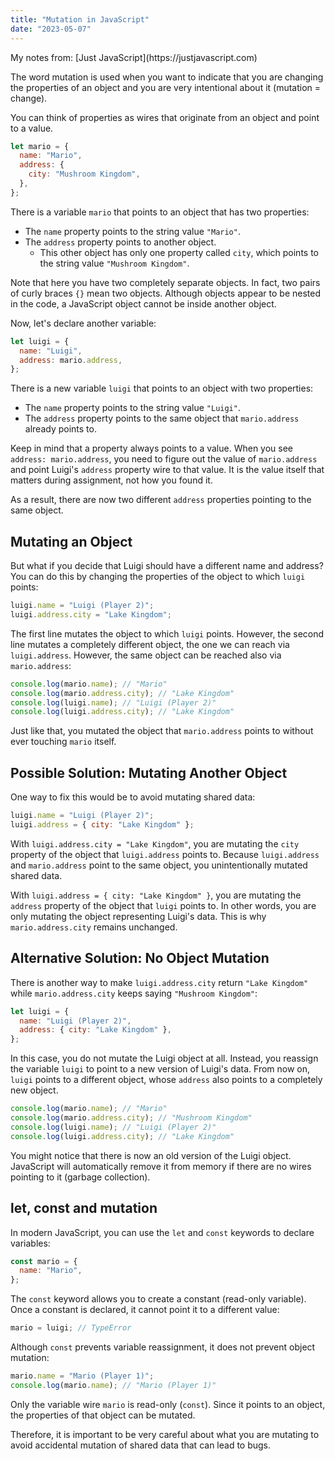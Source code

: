 ```yaml
---
title: "Mutation in JavaScript"
date: "2023-05-07"
---
```


<div className="info-bar">
  My notes from: [Just JavaScript](https://justjavascript.com)
</div>

The word mutation is used when you want to indicate that you are changing the properties of an object and you are very intentional about it (mutation = change).

You can think of properties as wires that originate from an object and point to a value.

```js
let mario = {
  name: "Mario",
  address: {
    city: "Mushroom Kingdom",
  },
};
```

There is a variable `mario` that points to an object that has two properties:

- The `name` property points to the string value `"Mario"`.
- The `address` property points to another object.
  - This other object has only one property called `city`, which points to the string value `"Mushroom Kingdom"`.

Note that here you have two completely separate objects. In fact, two pairs of curly braces `{}` mean two objects. Although objects appear to be nested in the code, a JavaScript object cannot be inside another object.

Now, let's declare another variable:

```js
let luigi = {
  name: "Luigi",
  address: mario.address,
};
```

There is a new variable `luigi` that points to an object with two properties:

- The `name` property points to the string value `"Luigi"`.
- The `address` property points to the same object that `mario.address` already points to.

Keep in mind that a property always points to a value. When you see `address: mario.address`, you need to figure out the value of `mario.address` and point Luigi's `address` property wire to that value. It is the value itself that matters during assignment, not how you found it.

As a result, there are now two different `address` properties pointing to the same object.

## Mutating an Object

But what if you decide that Luigi should have a different name and address? You can do this by changing the properties of the object to which `luigi` points:

```js
luigi.name = "Luigi (Player 2)";
luigi.address.city = "Lake Kingdom";
```

The first line mutates the object to which `luigi` points. However, the second line mutates a completely different object, the one we can reach via `luigi.address`. However, the same object can be reached also via `mario.address`:

```js
console.log(mario.name); // "Mario"
console.log(mario.address.city); // "Lake Kingdom"
console.log(luigi.name); // "Luigi (Player 2)"
console.log(luigi.address.city); // "Lake Kingdom"
```

Just like that, you mutated the object that `mario.address` points to without ever touching `mario` itself.

## Possible Solution: Mutating Another Object

One way to fix this would be to avoid mutating shared data:

```js
luigi.name = "Luigi (Player 2)";
luigi.address = { city: "Lake Kingdom" };
```

With `luigi.address.city = "Lake Kingdom"`, you are mutating the `city` property of the object that `luigi.address` points to. Because `luigi.address` and `mario.address` point to the same object, you unintentionally mutated shared data.

With `luigi.address = { city: "Lake Kingdom" }`, you are mutating the `address` property of the object that `luigi` points to. In other words, you are only mutating the object representing Luigi's data. This is why `mario.address.city` remains unchanged.

## Alternative Solution: No Object Mutation

There is another way to make `luigi.address.city` return `"Lake Kingdom"` while `mario.address.city` keeps saying `"Mushroom Kingdom"`:

```js
let luigi = {
  name: "Luigi (Player 2)",
  address: { city: "Lake Kingdom" },
};
```

In this case, you do not mutate the Luigi object at all. Instead, you reassign the variable `luigi` to point to a new version of Luigi's data. From now on, `luigi` points to a different object, whose `address` also points to a completely new object.

```js
console.log(mario.name); // "Mario"
console.log(mario.address.city); // "Mushroom Kingdom"
console.log(luigi.name); // "Luigi (Player 2)"
console.log(luigi.address.city); // "Lake Kingdom"
```

You might notice that there is now an old version of the Luigi object. JavaScript will automatically remove it from memory if there are no wires pointing to it (garbage collection).

## let, const and mutation

In modern JavaScript, you can use the `let` and `const` keywords to declare variables:

```js
const mario = {
  name: "Mario",
};
```

The `const` keyword allows you to create a constant (read-only variable). Once a constant is declared, it cannot point it to a different value:

```js
mario = luigi; // TypeError
```

Although `const` prevents variable reassignment, it does not prevent object mutation:

```js
mario.name = "Mario (Player 1)";
console.log(mario.name); // "Mario (Player 1)"
```

Only the variable wire `mario` is read-only (`const`). Since it points to an object, the properties of that object can be mutated.

Therefore, it is important to be very careful about what you are mutating to avoid accidental mutation of shared data that can lead to bugs.
